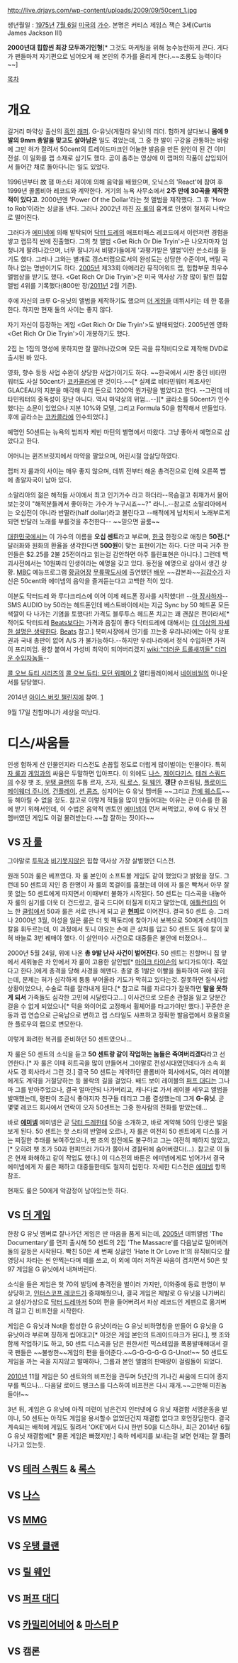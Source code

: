 http://live.drjays.com/wp-content/uploads/2009/09/50cent_1.jpg

생년월일 : [[1975년]] [[7월 6일]]
[[미국]]의 [[가수]]. 본명은 커티스 제임스 잭슨 3세(Curtis James Jackson III)

'''2000년대 힙합씬 최강 모두까기인형'''[* 그것도 마케팅을 위해 능수능란하게 끈다. 게다가 팬들마저 자기편으로 넘어오게 해 본인의 주가를 올리게 한다.~~조롱도 능력이다~~]

[[목차]]

= 개요 =
길거리 마약상 출신의 [[흑인]] [[래퍼]]. G-유닛(게릴라 유닛)의 리더. 험하게 살다보니 '''몸에 9발의 9mm 총알을 맞고도 살아남은''' 일도 겪었는데, 그 중 한 발이 구강을 관통하는 바람에 그만 혀가 잘려서 50cent의 트레이드마크인 어눌한 발음을 만든 원인이 된 건 이미 전설. 이 일화를 랩 소재로 삼기도 했다. 곰이 춤추는 영상에 이 랩퍼의 작품이 삽입되어서 들어간 채로 돌아다니는 일도 있었다.

1996년부터 故 잼 마스터 제이에 의해 음악을 배웠으며, 오닉스의 'React'에 참여 후 1999년 콜롬비아 레코드와 계약한다. 거기의 뉴욕 사무소에서 '''2주 만에 30곡을 제작한 적이 있다고'''. 2000년엔 'Power Of the Dollar'라는 첫 앨범을 제작했다. 그 후 'How to Rob'이라는 싱글을 낸다. 그러나 2002년 까진 [[자 룰]]의 흉계로 인생이 철저히 나락으로 떨어진다.

그러다가 [[에미넴]]에 의해 발탁되어 [[닥터 드레]]의 애프터매스 레코드에서 이런저런 경험을 쌓고 랩뮤직 씬에 진출했다. 그의 첫 앨범 <Get Rich Or Die Tryin'>은 나오자마자 엄청나게 팔려나갔으며, 너무 잘나가서 비평가들에게 '과평가받은 앨범'이란 쓴소리를 듣기도 했다. 그러나 그와는 별개로 갱스터랩으로서의 완성도는 상당한 수준이며, 버릴 곡 하나 없는 명반이기도 하다. [[2005년]] 제33회 아메리칸 뮤직어워드 랩, 힙합부문 최우수 앨범상을 받기도 했다. <Get Rich Or Die Tryin'>은 미국 역사상 가장 많이 팔린 힙합 앨범 4위를 기록했다(800만 장/[[2011년]] 2월 기준). 

후에 자신의 크루 G-유닛의 앨범을 제작하기도 했으며 [[더 게임]]을 데뷔시키는 데 한 몫을 한다. 하지만 현재 둘의 사이는 좋지 않다. 

자기 자신이 등장하는 게임 <Get Rich Or Die Tryin'>도 발매되었다. 2005년엔 영화 <Get Rich Or Die Tryin'>이 개봉하기도 했다.

2집 <The Massacre>는 1집의 명성에 못하지만 잘 팔려나갔으며 모든 곡을 뮤직비디오로 제작해 DVD로 출시된 바 있다.

영화, 향수 등등 사업 수완이 상당한 사업가이기도 하다. ~~한국에서 시판 중인 비타민워터도 사실 50cent가 [[코카콜라]]에 판 것이다.~~[* 실제로 비타민워터 제조사인 GLACEAU의 지분을 매각해 우리 돈으로 1200억 원가량을 벌었다고 한다. --그런데 비타민워터의 중독성이 장난 아니다. 역시 마약상의 위엄...--][* 글라소를 50cent가 인수했다는 소문이 있었으나 지분 10%와 모델, 그리고 Formula 50을 합작해서 만들었다. 후에 글라소는 [[코카콜라]]에 인수되었다.]

예명인 50센트는 뉴욕의 범죄자 케빈 마틴의 별명에서 따왔다. 그냥 좋아서 예명으로 삼았다고 한다.

어머니는 퀸즈브릿지에서 마약을 팔았으며, 어린시절 암살당하였다.

랩퍼 자 룰과의 사이는 매우 좋지 않으며, 데뷔 전부터 해온 총격전으로 인해 오른쪽 뺨에 총알자국이 남아 있다.

소말리아의 젊은 해적들 사이에서 최고 인기가수 라고 하더라--목슴걸고 취재가서 물어보는것이 "해적분들께서 좋아하는 가수가 누구시죠~~?" 라니..--참고로 소말리아에서는 오십전이 아니라 반딸라(half dollar)라고 불린다고 --해적에게 납치되서 노래부르게 되면 반달러 노래를 부를것을 추천한다-- ~~믿으면 골룸~~

[[대한민국]]에서는 이 가수의 이름을 '''오십 센트'''라고 부르며, [[한국]] 한정으로 애칭은 '''50전.'''[* 달러화와 원화의 환율을 생각한다면 '''500원'''이 맞는 표현이기는 하다. 다만 미국 거주 한인들은 $2.25를 2불 25전이라고 읽는걸 감안하면 아주 틀린표현은 아니다.] 그런데 백괴사전에서는 10원짜리 인생이라는 예명을 갖고 있다. 동전을 예명으로 삼아서 생긴 상황.
[[MBC]] 예능프로그램 [[황금어장]] [[무릎팍도사]]에 출연했던 [[배우]] ~~갑본좌~~[[김갑수]]가 자신은 50cent와 에미넴의 음악을 즐겨듣는다고 고백한 적이 있다.  

이분도 닥터드레 와 루다크리스에 이어 이제 헤드폰 장사를 시작했다!! --[[아 장사하자]]-- SMS AUDIO by 50라는 헤드폰인데 베스트바이에서는 지금 Sync by 50 헤드폰 모든 색깔이 다 나가는 기염을 토했다!! 가격도 블루투스 헤드폰 치고는 꽤 괜찮은 편이라서[* 적어도 닥터드레 [[Beats]]보다는 가격과 음질이 좋다 닥터드레에 대해서는 [[더 이상의 자세한 설명은 생략한다]]. [[Beats]] 참고.] 북미시장에서 인기를 끄는중 우리나라에는 아직 상표권과 국내 총판이 없어 A/S 가 불가능하다.--하지만 우리나라에서 정식 수입하면 가격이 프리미엄. 왕창 붙여서 가성비 최악이 되어버리겠지 [[wiki:"더러운 트롤새끼들" 더러운 수입자놈들]]--

{{{#!html
<iframe width="500" height="360" src="//www.youtube.com/embed/i_080bxq_UQ?feature=player_detailpage" frameborder="0" allowfullscreen></iframe>
}}}
[[콜 오브 듀티 시리즈]]의 [[콜 오브 듀티: 모던 워페어 2]] 멀티플레이에서 [[네이비 씰|네이비씰]]의 아나운서를 담당했다.

2014년 [[아이스 버킷 챌린지]]에 참여. [http://www.azcentral.com/story/entertainment/people/2014/08/20/jake-gyllenhaal-nominated-for-ice-bucket-challenge-50-cent/14356987/]

9월 17일 친할머니가 세상을 떠났다.

= 디스/싸움들 =
인생 험하게 산 인물인지라 디스전도 손꼽힐 정도로 더럽게 많이벌이는 인물이다. 특히 [[자 룰]]과 [[게임]]과의 싸움은 두말하면 입아프다. 이 외에도 [[나스]], [[제이다키스]], [[테러 스쿼드]]의 수장 팻 조, [[우탱 클랜]]의 투톱 르자, 즈자, [[릭 로스]], [[릴 웨인]], '''갱단''' 슈프림팀, [[플로이드 메이웨더 주니어]], [[건플레이]], [[션 콤즈]], 심지어는 G 유닛 멤버들 ~~그리고 [[칸예 웨스트]]~~ 등 헤아릴 수 없을 정도. 참고로 이렇게 적들을 많이 만들어대는 이유는 큰 이슈를 한 몸에 받기 위해서인데, 이 수법은 음악적 멘토인 [[에미넴]]이 먼저 써먹었고, 후에 G 유닛 전 멤버였던 게임도 이걸 물려받는다.~~참 잘하는 짓이다~~
== VS [[자 룰]] ==
그야말로 [[투팍]]과 [[비기]]못지않은 힙합 역사상 가장 살벌했던 디스전.

원래 50과 룰은 베프였다. 자 룰 본인이 소프트볼 게임도 같이 했었다고 밝혔을 정도. 그런데 50 센트의 지인 중 한명이 자 룰의 목걸이를 훔쳤는데 이에 자 룰은 빡쳐서 아무 잘못 없는 50 센트에게 따지면서 이때부터 불화가 시작된다. 50 센트는 디스곡을 내놓아 자 룰의 심기를 더욱 더 건드렸고, 결국 드디어 터질게 터지고 말았는데, [[애틀란타]]의 어느 한 [[클럽]]에서 50과 룰은 서로 만나게 되고 곧 '''[[현피]]'''로 이어진다. 결국 50 센트 승. 그러나 2000년 3월, 이성을 잃은 룰은 더 힛 팩토리에 찾아가서 보복으로 50에게 스테이크 칼을 휘두르는데, 이 과정에서 토니 야요는 손에 큰 상처를 입고 50 센트도 등에 칼이 꽃혀 바늘로 3번 꿰매야 했다. 이 살인미수 사건으로 대중들은 불안에 터졌으나...

2000년 5월 24일, 위에 나온 '''총 9발 난사 사건이 벌어진다'''. 50 센트는 친할머니 집 앞에서 세워놓은 차 안에서 자 룰이 고용한 살인범[* [[마이크 타이슨]]의 보디가드이다. 죽었다고 한다.]에게 총격을 당해 사경을 헤맨다. 총알 중 1발은 이빨을 돌파하여 혀에 꽃히는데, 문제는 혀가 심각하게 퉁퉁 부어올라 기도가 막히고 있다는것. 잘못하면 질식사할 상황이었으나, 수술로 혀를 잘라내게 된다.[* 참고로 혀를 자르다가 잘못하면 '''말을 못하게 되서''' 가족들도 심각한 고민에 시달렸다고...] 이사건으로 오른손 관절을 잃고 당분간 걸을 수 없게 되었으나[* 턱을 와이어로 고정해서 휠체어를 타고가야만 했다.] 꾸준한 운동과 랩 연습으로 근육남으로 변하고 랩 스타일도 샤프하고 정확한 발음랩에서 흐물흐물한 플로우의 랩으로 변모한다.

이렇게 화려한 복귀를 준비하던 50 센트였으나...

자 룰은 50 센트의 소식을 듣고 '''50 센트랑 같이 작업하는 놈들은 죽여버리겠다'''라고 선언한다.[* 자 룰은 이때 히트곡을 많이 만들어서 그야말로 전성시대였던데다가 소속 회사도 갱 회사라서 그런 것.] 결국 50 센트는 계약하던 콜롬비아 회사에서도, 여러 레이블에게도 계약을 거절당하는 등 몰락의 길을 걸었다. 배드 보이 레이블의 [[퍼프 대디]]는 그나마 그를 받아주었으나, 결국 얼마안되 나가버리고, 캐나다로 가서 레이블 세우고 앨범을 발매했는데, 평판이 조금식 좋아지자 친구들 데리고 그룹 결성했는데 그게 '''G-유닛'''. 곧 몇몇 레코드 회사에서 연락이 오자 50센트는 그중 한사람의 전화를 받았는데...

바로 '''[[에미넴]]''' 에미넴은 곧 [[닥터 드레]]한테 50을 소개하고, 바로 계약해 50의 인생은 빛을 보게 된다. 50 센트는 핫 스타의 반열에 오르나, 자 룰은 여전히 50 센트에게 디스를 거는 찌질한 추태를 보여주었으나, 팻 조의 참전에도 불구하고 그는 여전히 패하지 않았고,[* 오히려 팻 조가 50과 현피뜨러 가다가 쫄아서 경찰뒤에 숨어버렸다(...). 참고로 이 둘은 현재 화해하고 같이 작업도 했다.] 이 디스전의 바톤은 에미넴에게로 넘어가서 결국 에미넴에게 자 룰은 패하고 대중들한테도 철저히 씹힌다. 자세한 디스전은 [[에미넴]] 항목 참조.

현재도 룰은 50에게 악감정이 남아있는듯 하다. 
== VS [[더 게임]] ==
한창 G 유닛 멤버로 잘나가던 게임은 딴 마음을 품게 되는데, [[2005년]] 데뷔앨범 'The Documentary'를 먼저 출시해 50 센트의 2집 'The Massacre'를 다음날로 밀어버려 둘의 갈등은 시작된다. 빡친 50은 세 번째 싱글인 'Hate It Or Love It'의 뮤직비디오 촬영당시 차타는 씬 안찍는다며 떼를 쓰고, 이 외에 여러 저작권 싸움이 겹치면서 50은 핫 97 게임을 G 유닛에서 내쳐버린다.

소식을 들은 게임은 핫 70의 빌딩에 총격전을 벌이러 가지만, 이와중에 동료 한명이 부상당하고, [[인터스코프 레코드]]가 중재해줬으나, 결국 게임은 제발로 G 유닛을 나가버리고 설상가상으로 [[닥터 드레]]마저 50의 편을 들어버려서 파상 레코드인 게펜으로 옮겨버려 길고 긴 비프전을 시작한다.

게임은 G 유닛과 Not을 합성한 G 유낫이라는 G 유닛 비하명칭을 만들어 G 유닛을 G 유낫이라 부르며 징하게 씹어대고[* 이것은 게임 본인의 트레이드마크가 된다.], 팻 조와 함께 작업하기도 하고, 50 센트 디스곡을 담은 원한서린 믹스테입을 폭풍발매해대서 결국 팬들은 ~~불쌍한~~게임의 편을 들어준다.~~G-G-G-G-G G-Unot!~~ 50 센트도 게임을 까는 곡을 지지않고 발매하나, 그룹과 본인 앨범의 판매량이 걸림돌이 되었다.

[[2010년]] 11월 게임은 50 센트와의 비프전을 관두며 5년간의 기나긴 싸움에 드디어 종지부를 찍으나... 다음달 로이드 뱅크스를 디스하여 비프전은 다시 재개.~~고만해 미친놈들아!~~

3년 뒤, 게임은 G 유닛에 아직 미련이 남은건지 인터넷에 G 유닛 재결합 서명운동을 벌이나, 50 센트는 아직도 게임을 용서할수 없었던건지 재결합 없다고 호언장담한다. 결국 계속되는 배척에 게임도 질려서 'OKE'에서 다시 한번 50을 디스하나, 최근 2014년 6월 G 유닛 재결합에[* 물론 게임은 빠졌지만.] 축하 메세지를 보내는걸 보면 현재는 잘 풀려나가고 있는듯.

== VS [[테러 스쿼드]] & [[록스]] ==
== VS [[나스]] ==
== VS [[MMG]] ==
== VS [[우탱 클랜]] ==
== VS [[릴 웨인]] ==
== VS [[퍼프 대디]] ==
== VS [[카밀리어네어]] & [[마스터 P]] ==
== VS 캠론 ==
